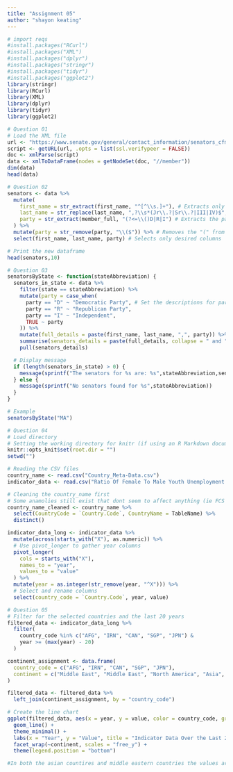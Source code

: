 ```yaml
---
title: "Assignment 05"
author: "shayon keating"
---
```


```r
# import reqs 
#install.packages("RCurl")
#install.packages("XML")
#install.packages("dplyr")
#install.packages("stringr")
#install.packages("tidyr")
#install.packages("ggplot2")
library(stringr)
library(RCurl)
library(XML)
library(dplyr)
library(tidyr)
library(ggplot2)
```

```r
# Question 01
# Load the XML file
url <- "https://www.senate.gov/general/contact_information/senators_cfm.xml"
script <- getURL(url, .opts = list(ssl.verifypeer = FALSE)) 
doc <- xmlParse(script) 
data <- xmlToDataFrame(nodes = getNodeSet(doc, "//member"))
dim(data)
head(data)
```

```r
# Question 02
senators <- data %>%
  mutate(
    first_name = str_extract(first_name, "^[^\\s.]+"), # Extracts only the first part before a space or period
    last_name = str_replace(last_name, ",?\\s*(Jr\\.?|Sr\\.?|III|IV)$", ""), # Extracts the last name excludes anything else
    party = str_extract(member_full, "(?<=\\()D|R|I") # Extracts the party
  ) %>%
  mutate(party = str_remove(party, "\\($")) %>% # Removes the "(" from the party
  select(first_name, last_name, party) # Selects only desired columns

# Print the new dataframe
head(senators,10)
```

```r
# Question 03
senatorsByState <- function(stateAbbreviation) {
  senators_in_state <- data %>%
    filter(state == stateAbbreviation) %>%
    mutate(party = case_when(
      party == "D" ~ "Democratic Party", # Set the descriptions for parties
      party == "R" ~ "Republican Party",
      party == "I" ~ "Independent",
      TRUE ~ party
    )) %>%
    mutate(full_details = paste(first_name, last_name, ",", party)) %>%
    summarise(senators_details = paste(full_details, collapse = " and ")) %>%
    pull(senators_details)

  # Display message
  if (length(senators_in_state) > 0) {
    message(sprintf("The senators for %s are: %s",stateAbbreviation,senators_in_state))
  } else {
    message(sprintf("No senators found for %s",stateAbbreviation))
  }
}

# Example
senatorsByState("MA")
```

```r
# Question 04
# Load directory
# Setting the working directory for knitr (if using an R Markdown document)
knitr::opts_knit$set(root.dir = "")
setwd("")

# Reading the CSV files
country_name <- read.csv("Country_Meta-Data.csv")
indicator_data <- read.csv("Ratio Of Female To Male Youth Unemployment Rate.csv", quote = "'") # Ensure the file name is correct

# Cleaning the country_name first
# Some anamolies still exist that dont seem to affect anything (ie FCS for fragile countries but it is distinct hence a non issue)
country_name_cleaned <- country_name %>%
  select(CountryCode = `Country.Code`, CountryName = TableName) %>%
  distinct()

indicator_data_long <- indicator_data %>%
  mutate(across(starts_with("X"), as.numeric)) %>%
  # Use pivot_longer to gather year columns
  pivot_longer(
    cols = starts_with("X"), 
    names_to = "year",
    values_to = "value"
  ) %>%
  mutate(year = as.integer(str_remove(year, "^X"))) %>%
  # Select and rename columns
  select(country_code = `Country.Code`, year, value)
```

```r
# Question 05
# Filter for the selected countries and the last 20 years
filtered_data <- indicator_data_long %>%
  filter(
    country_code %in% c("AFG", "IRN", "CAN", "SGP", "JPN") &
    year >= (max(year) - 20)
  )

continent_assignment <- data.frame(
  country_code = c("AFG", "IRN", "CAN", "SGP", "JPN"),
  continent = c("Middle East", "Middle East", "North America", "Asia", "Asia")
)

filtered_data <- filtered_data %>%
  left_join(continent_assignment, by = "country_code")

# Create the line chart
ggplot(filtered_data, aes(x = year, y = value, color = country_code, group = country_code)) +
  geom_line() + 
  theme_minimal() + 
  labs(x = "Year", y = "Value", title = "Indicator Data Over the Last 20 Years") +
  facet_wrap(~continent, scales = "free_y") + 
  theme(legend.position = "bottom") 

#In both the asian countires and middle eastern countries the values are very high which show a high ratio of male to female youth unemployment, since the ratio is high that means higher males unemployed. Hence more men are working vs women. The graph has significantly dropped in the last 20 years in the middle east as well in Asia but it was not well maintained, potentially some event happened in 2015 to make it drop that low. In North America the ratio is signficantly lower than both of these regions with a signficant drop in 2008 showing the global recession crisis. But overall it has stayed relatively stable meaning that the ratio of men to women unemployment is lower, hence men and women are more equally valued in the workforce than asia and middle east.
```